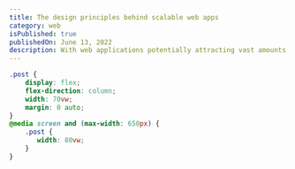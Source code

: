```yaml
---
title: The design principles behind scalable web apps
category: web
isPublished: true
publishedOn: June 13, 2022
description: With web applications potentially attracting vast amounts of traffic, scalability is a fundamental concern. It’s important to ensure that web apps can expand to handle traffic influxes and maintain performance and security. 
---
```


```css
.post {
    display: flex;
    flex-direction: column;
    width: 70vw;
    margin: 0 auto;
}
@media screen and (max-width: 650px) {
    .post {
       width: 80vw;
    }
}
```
